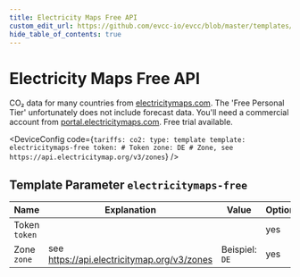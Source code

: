 ```yaml
---
title: Electricity Maps Free API
custom_edit_url: https://github.com/evcc-io/evcc/blob/master/templates/definition/tariff/electricitymaps-free.yaml
hide_table_of_contents: true
---
```



# Electricity Maps Free API

<div className="device-detail-container">
  <div className="device-detail-content">
    <DeviceFeatures features="Global" />

CO₂ data for many countries from [electricitymaps.com](https://electricitymaps.com). The 'Free Personal Tier' unfortunately does not include forecast data. You'll need a commercial account from [portal.electricitymaps.com](https://portal.electricitymaps.com). Free trial available.


<DeviceConfig code={`tariffs:
    co2:
      type: template
      template: electricitymaps-free
      token: # Token
      zone: DE # Zone, see https://api.electricitymap.org/v3/zones`}  />
  </div>
  <div className="device-detail-icon">
    <evcc-icon
      type="tariff"
      name="electricity-maps-free-api"
      size="400px"
      alt="Electricity Maps Free API"
      className="device-detail-icon-img"
    ></evcc-icon>
  </div>
</div>

## Template Parameter `electricitymaps-free`

| Name | Explanation | Value | Optional |
|-----------|-------------|-------|----------|
| Token<br/>`token` |  |  | yes |
| Zone<br/>`zone` | see https://api.electricitymap.org/v3/zones | Beispiel: `DE` | yes |

